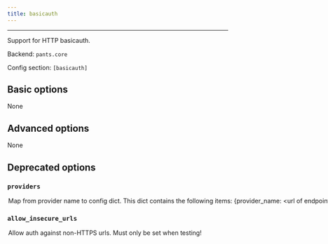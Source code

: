 ```yaml
---
title: basicauth
---
```



---

Support for HTTP basicauth.

Backend: <span className="color--primary">`pants.core`</span>

Config section: <span className="color--primary">`[basicauth]`</span>

<span className={styles.options}>

## Basic options
None

## Advanced options

None

## Deprecated options

### `providers`

<Option
  cli_repr={`--basicauth-providers="{'key1': val1, 'key2': val2, ...}"`}
  env_repr='PANTS_BASICAUTH_PROVIDERS'
  default_repr={`{}`}
  removal_version='2.1.0.dev0'
  removal_hint={'The option `--basicauth-provides` does not do anything and the `[basicauth]` subsystem will be removed.'}
>

Map from provider name to config dict. This dict contains the following items: &#123;provider_name: &lt;url of endpoint that accepts basic auth and sets a session cookie&gt;&#125;. For example, `{'prod': 'https://app.pantsbuild.org/auth'}`.

</Option>

### `allow_insecure_urls`

<Option
  cli_repr={`--[no-]basicauth-allow-insecure-urls`}
  env_repr='PANTS_BASICAUTH_ALLOW_INSECURE_URLS'
  default_repr={`False`}
  removal_version='2.1.0.dev0'
  removal_hint={'The option `--basicauth-allow-insecure-urls` does not do anything and the `[basicauth]` subsystem will be removed.'}
>

Allow auth against non-HTTPS urls. Must only be set when testing!

</Option>

</span>